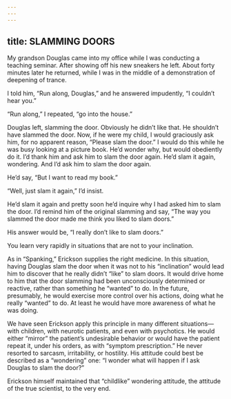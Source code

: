 ```yaml
---
---
---
```

title: SLAMMING DOORS
---




My grandson Douglas came into my office while I was conducting a teaching seminar. After showing off his new sneakers he left. About forty minutes later he returned, while I was in the middle of a demonstration of deepening of trance.

I told him, “Run along, Douglas,” and he answered impudently, “I couldn’t hear you.”

“Run along,” I repeated, “go into the house.”

Douglas left, slamming the door. Obviously he didn’t like that. He shouldn’t have slammed the door. Now, if he were my child, I would graciously ask him, for no apparent reason, “Please slam the door.” I would do this while he was busy looking at a picture book. He’d wonder why, but would obediently do it. I’d thank him and ask him to slam the door again. He’d slam it again, wondering. And I’d ask him to slam the door again.

He’d say, “But I want to read my book.”

“Well, just slam it again,” I’d insist.

He’d slam it again and pretty soon he’d inquire why I had asked him to slam the door. I’d remind him of the original slamming and say, “The way you slammed the door made me think you liked to slam doors.”

His answer would be, “I really don’t like to slam doors.”

You learn very rapidly in situations that are not to your inclination.




As in “Spanking,” Erickson supplies the right medicine. In this situation, having Douglas slam the door when it was not to his “inclination” would lead him to discover that he really didn’t “like” to slam doors. It would drive home to him that the door slamming had been unconsciously determined or reactive, rather than something he “wanted” to do. In the future, presumably, he would exercise more control over his actions, doing what he really “wanted” to do. At least he would have more awareness of what he was doing.

We have seen Erickson apply this principle in many different situations—with children, with neurotic patients, and even with psychotics. He would either “mirror” the patient’s undesirable behavior or would have the patient repeat it, under his orders, as with “symptom prescription.” He never resorted to sarcasm, irritability, or hostility. His attitude could best be described as a “wondering” one: “I wonder what will happen if I ask Douglas to slam the door?”

Erickson himself maintained that “childlike” wondering attitude, the attitude of the true scientist, to the very end.